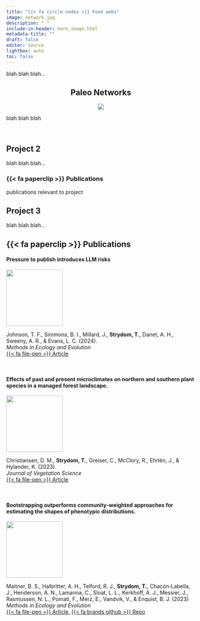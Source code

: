 ```yaml
---
title: "{{< fa circle-nodes >}} Food webs"
image: network.jpg
description: " "
include-in-header: hero_image.html
metadata-title: ""
draft: false
editor: source
lightbox: auto
toc: false
---
```


blah blah blah...

<!-- PROJECT 1 -->
<!-- Side panel -->

:::{.column-page}
:::{.paper-left-column}
<center>
## <i class="fa-solid fa-skull"></i> Paleo Networks
:::{.col-image layout-ncol=1 style="margin-left: auto; margin-right: auto;"}
<!-- add image url -->
![](images/Raptor.jpg)
:::
</center>
:::
<!-- Main panel description -->
::: {.paper-main-column}
blah blah blah
:::
:::

<br>

## <i class="fa-brands fa-rebel"></i> Project 2

blah blah blah...

### {{< fa paperclip >}} Publications

publications relevant to project

## <i class="fa-brands fa-rebel"></i> Project 3

blah blah blah...

## {{< fa paperclip >}} Publications

####  Pressure to publish introduces LLM risks

::: {.column-margin}
[![](images/traitstrap.png){height=150, width=150}](https://doi.org/10.1111/2041-210X.14160)
:::

Johnson, T. F., Simmons, B. I., Millard, J., **Strydom, T.**, Danet, A. H., Sweeny, A. R., & Evans, L. C. (2024).\
*Methods in Ecology and Evolution*\
[{{< fa file-pen >}} Article](https://doi.org/10.1111/2041-210X.14397)

<br>

#### Effects of past and present microclimates on northern and southern plant species in a managed forest landscape.

::: {.column-margin}
[![](images/traitstrap.png){height=150, width=150}](https://doi.org/10.1111/2041-210X.14160)
:::

Christiansen, D. M., **Strydom, T.**, Greiser, C., McClory, R., Ehrlén, J., & Hylander, K. (2023).\
*Journal of Vegetation Science*\
[{{< fa file-pen >}} Article](https://doi.org/10.1111/jvs.13197)

<br>

#### Bootstrapping outperforms community‑weighted approaches for estimating the shapes of phenotypic distributions.

::: {.column-margin}
[![](images/traitstrap.png){height=150, width=150}](https://doi.org/10.1111/2041-210X.14160)
:::

Maitner, B. S., Halbritter, A. H., Telford, R. J., **Strydom, T.**, Chacón‑Labella, J., Henderson, A. N., Lamanna, C., Sloat, L. L., Kerkhoff, A. J., Messier, J., Rasmussen, N. L., Pomati, F., Merz, E., Vandvik, V., & Enquist, B. J. (2023)\
*Methods in Ecology and Evolution*\
[{{< fa file-pen >}} Article](https://doi.org/10.1111/2041-210X.14160),
[{{< fa brands github >}} Repo](https://github.com/EnquistLab/trait_bootstrap_ms)

<br>